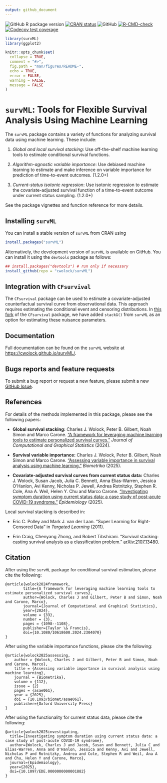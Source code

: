 ```yaml
---
output: github_document
---
```


<!-- README.md is generated from README.Rmd. Please edit that file -->

<!-- badges: start  -->

![GitHub R package version](https://img.shields.io/github/r-package/v/cwolock/survML)
[![CRAN status](https://www.r-pkg.org/badges/version/survML)](https://CRAN.R-project.org/package=survML) 
![GitHub](https://img.shields.io/github/license/cwolock/survML)
[![R-CMD-check](https://github.com/cwolock/survML/actions/workflows/R-CMD-check.yml/badge.svg)](https://github.com/cwolock/survML/actions/workflows/R-CMD-check.yml) 
[![Codecov test coverage](https://codecov.io/gh/cwolock/survML/branch/main/graph/badge.svg)](https://app.codecov.io/gh/cwolock/survML?branch=main)

<!-- badges: end -->

```r
library(survML)
library(ggplot2)

knitr::opts_chunk$set(
  collapse = TRUE,
  comment = "#>",
  fig.path = "man/figures/README-",
  echo = TRUE,
  error = FALSE,
  warning = FALSE,
  message = FALSE
)
```

# `survML`: Tools for Flexible Survival Analysis Using Machine Learning

The `survML` package contains a variety of functions for analyzing survival data using machine learning. These include: 

1. *Global and local survival stacking*: Use off-the-shelf machine learning tools to estimate conditional survival functions.  

2. *Algorithm-agnostic variable importance*: Use debiased machine learning to estimate and make inference on variable importance for prediction of time-to-event outcomes. (1.2.0+)

3. *Current-status isotonic regression*: Use isotonic regression to estimate the covariate-adjusted survival function of a time-to-event outcome under current status sampling. (1.2.0+)

See the package vignettes and function reference for more details. 


## Installing `survML`

You can install a stable version of `survML` from CRAN using

```r
install.packages("survML")
```

Alternatively, the development version of `survML` is available on GitHub. You can install it using the `devtools` package as follows: 

```r
## install.packages("devtools") # run only if necessary
install_github(repo = "cwolock/survML")
```

## Integration with `CFsurvival`

The `CFsurvival` package can be used to estimate a covariate-adjusted counterfactual survival curve from observational data. This approach requires estimating the conditional event and censoring distributions. In [this fork](https://github.com/cwolock/CFsurvival) of the `CFsurvival` package, we have added `stackG()` from `survML` as an option for estimating these nuisance parameters. 

## Documentation

Full documentation can be found on the `survML` website at [https://cwolock.github.io/survML/](https://cwolock.github.io/survML/).

## Bugs reports and feature requests

To submit a bug report or request a new feature, please submit a new [GitHub Issue](https://github.com/cwolock/survML/issues).


## References
For details of the methods implemented in this package, please see the following papers: 

* **Global survival stacking:** Charles J. Wolock, Peter B. Gilbert, Noah Simon and Marco Carone. ["A framework for leveraging machine learning tools to estimate personalized survival curves."](https://doi.org/10.1080/10618600.2024.2304070) *Journal of Computational and Graphical Statistics* (2024).

* **Survival variable importance:** Charles J. Wolock, Peter B. Gilbert, Noah Simon and Marco Carone. ["Assessing variable importance in survival analysis using machine learning."](https://doi.org/10.1093/biomet/asae061) *Biometrika* (2025). 

* **Covariate-adjusted survival curves from current status data:** Charles J. Wolock, Susan Jacob, Julia C. Bennett, Anna Elias-Warren, Jessica O'Hanlon, Avi Kenny, Nicholas P. Jewell, Andrea Rotnitzky, Stephen R. Cole, Ana A. Weil, Helen Y. Chu and Marco Carone. ["Investigating symptom duration using current status data: a case study of post-acute COVID-19 syndrome."](https://doi.org/10.1097/EDE.0000000000001882) *Epidemiology* (2025).

Local survival stacking is described in: 

* Eric C. Polley and Mark J. van der Laan. "Super Learning for Right-Censored Data" in *Targeted Learning* (2011). 

* Erin Craig, Chenyang Zhong, and Robert Tibshirani. "Survival stacking: casting survival analysis as a classification problem." [arXiv:2107.13480.](https://arxiv.org/abs/2107.13480)


## Citation

After using the `survML` package for conditional survival estimation, please cite the following:

```
@article{wolock2024framework,
        title={A framework for leveraging machine learning tools to estimate personalized survival curves},
        author={Wolock, Charles J and Gilbert, Peter B and Simon, Noah and Carone, Marco},
        journal={Journal of Computational and Graphical Statistics},
        year={2024},
        volume = {33},
        number = {3},
        pages = {1098--1108},
        publisher={Taylor \& Francis},
        doi={10.1080/10618600.2024.2304070}
}
```

After using the variable importance functions, please cite the following: 

```
@article{wolock2025assessing,
    author = {Wolock, Charles J and Gilbert, Peter B and Simon, Noah and Carone, Marco},
    title = {Assessing variable importance in survival analysis using machine learning},
    journal = {Biometrika},
    volume = {112},
    issue = {2}
    pages = {asae061},
    year = {2025},
    doi = {10.1093/biomet/asae061},
    publisher={Oxford University Press}
}

```

After using the functionality for current status data, please cite the following: 

```
@article{wolock2025investigating,
  title={Investigating symptom duration using current status data: a case study of post-acute COVID-19 syndrome},
  author={Wolock, Charles J and Jacob, Susan and Bennett, Julia C and Elias-Warren, Anna and O'Hanlon, Jessica and Kenny, Avi and Jewell, Nicholas P and Rotnitzky, Andrea and Cole, Stephen R and Weil, Ana A and Chu, Helen Y and Carone, Marco},
  journal={Epidemiology},
  year={2025},
  doi={10.1097/EDE.0000000000001882}
}
```
